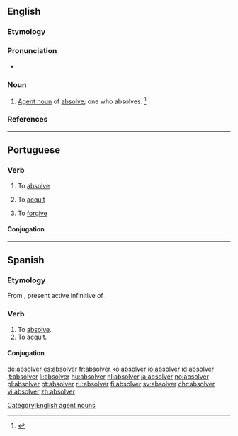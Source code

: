 ==English==

===Etymology===
{{suffix|absolve|er}}

===Pronunciation===
* {{a|US}} {{IPA|/æbˈzɑl.vɚ/|/əbˈzɑl.vɚ/}}

===Noun===
{{en-noun}}

# [[agent noun|Agent noun]] of [[absolve]]; one who absolves. {{defdate|First attested in the late 16<sup>th</sup> century.}}<ref name=SOED>{{reference-book | last =| first = | authorlink =  | coauthors =  | editor =Brown, Lesley  | others =  | title = The Shorter Oxford English Dictionary | origdate =  | origyear = 1933| origmonth =  | url =  | format =  | accessdate =  | accessyear =  | accessmonth =  | edition = 5th | date =  | year =2003| month =  | publisher =Oxford University Press  | location =Oxford, UK | language =  | id =  | doi = | isbn =978-0-19-860575-7 | lccn = | ol = | pages =9| chapter =  | chapterurl =  | quote =}}</ref>

===References===
<references/>

[[Category:English agent nouns]]
----
==Portuguese==

===Verb===
{{pt-verb|absolv|er}}

# To [[absolve]]
# {{context|legal|lang=pt}} To [[acquit]]
# To [[forgive]]

====Conjugation====
{{pt-conj|absolv|er}}
----
==Spanish==

===Etymology===
From {{etyl|la|es}} {{term|absolvere|lang=la}}, present active infinitive of {{term|absolvo|absolvō|absolve|lang=la}}.

===Verb===
{{es-verb|absolv|er|pres=absuelvo|part=absuelto}}

# To [[absolve]].
# To [[acquit]].

====Conjugation====
{{es-conj-er (o-ue)|abs|lv|absuelto}}

[[de:absolver]]
[[es:absolver]]
[[fr:absolver]]
[[ko:absolver]]
[[io:absolver]]
[[id:absolver]]
[[it:absolver]]
[[li:absolver]]
[[hu:absolver]]
[[nl:absolver]]
[[ja:absolver]]
[[no:absolver]]
[[pl:absolver]]
[[pt:absolver]]
[[ru:absolver]]
[[fi:absolver]]
[[sv:absolver]]
[[chr:absolver]]
[[vi:absolver]]
[[zh:absolver]]
